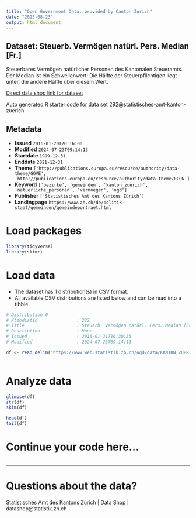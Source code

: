 ```yaml
---
title: "Open Government Data, provided by Canton Zurich"
date: "2025-08-23"
output: html_document
---
```


## Dataset: Steuerb. Vermögen natürl. Pers. Median [Fr.]

Steuerbares Vermögen natürlicher Personen des Kantonalen Steueramts. Der Median ist ein Schwellenwert: Die Hälfte der Steuerpflichtigen liegt unter, die andere Hälfte über diesem Wert.

[Direct data shop link for dataset](https://www.zh.ch/de/politik-staat/statistik-daten/datenkatalog.html#/datasets/292@statistisches-amt-kanton-zuerich)

Auto generated R starter code for data set 292@statistisches-amt-kanton-zuerich.

## Metadata

- **Issued** `2016-01-20T20:16:00`
- **Modified** `2024-07-23T09:14:13`
- **Startdate** `1999-12-31`
- **Enddate** `2021-12-31`
- **Theme** `['http://publications.europa.eu/resource/authority/data-theme/GOVE', 'http://publications.europa.eu/resource/authority/data-theme/ECON']`
- **Keyword** `['bezirke', 'gemeinden', 'kanton_zuerich', 'natuerliche_personen', 'vermoegen', 'ogd']`
- **Publisher** `['Statistisches Amt des Kantons Zürich']`
- **Landingpage** `https://www.zh.ch/de/politik-staat/gemeinden/gemeindeportraet.html`


# Load packages

```r

library(tidyverse)
library(skimr)

```

# Load data

-   The dataset has 1 distribution(s) in CSV format.
-   All available CSV distributions are listed below and can be read into a tibble.

```r

# Distribution 0
# Ktzhdistid               : 222
# Title                    : Steuerb. Vermögen natürl. Pers. Median [Fr.]
# Description              : None
# Issued                   : 2016-01-21T16:30:35
# Modified                 : 2024-07-23T09:14:13

df <- read_delim('https://www.web.statistik.zh.ch/ogd/data/KANTON_ZUERICH_320.csv')



```

# Analyze data

```r

glimpse(df)
str(df)
skim(df)

head(df)
tail(df)

```

# Continue your code here...

```r

```

------------------------------------------------------------------------

# Questions about the data?

Statistisches Amt des Kantons Zürich | Data Shop | datashop@statistik.zh.ch
